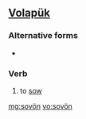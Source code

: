 ==[[Volapük]]==

===Alternative forms===
* {{l|vo|sovoyn}}

===Verb===
{{infl|vo|verb}}

# to [[sow]]

[[mg:sovön]]
[[vo:sovön]]
